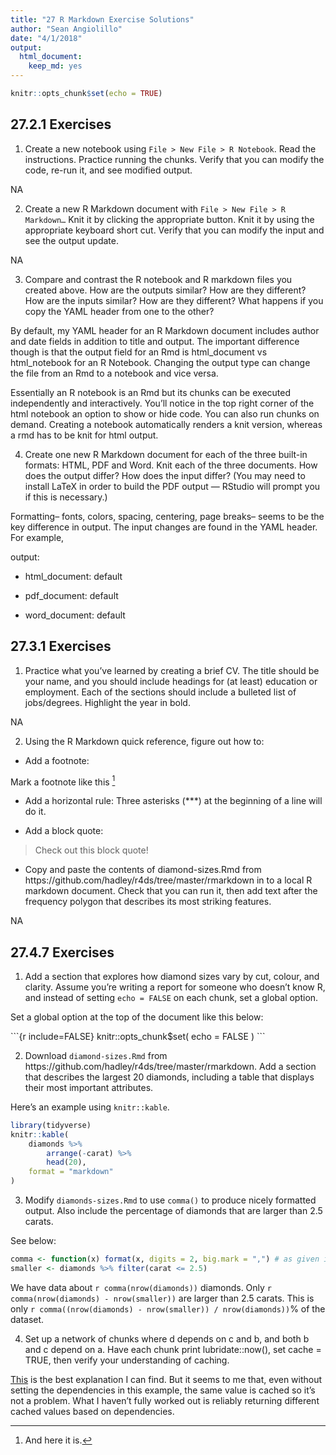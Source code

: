 ```yaml
---
title: "27 R Markdown Exercise Solutions"
author: "Sean Angiolillo"
date: "4/1/2018"
output: 
  html_document: 
    keep_md: yes
---
```


```r
knitr::opts_chunk$set(echo = TRUE)
```

## 27.2.1 Exercises

1. Create a new notebook using `File > New File > R Notebook`. Read the instructions. Practice running the chunks. Verify that you can modify the code, re-run it, and see modified output.

NA

2. Create a new R Markdown document with `File > New File > R Markdown…` Knit it by clicking the appropriate button. Knit it by using the appropriate keyboard short cut. Verify that you can modify the input and see the output update.

NA

3. Compare and contrast the R notebook and R markdown files you created above. How are the outputs similar? How are they different? How are the inputs similar? How are they different? What happens if you copy the YAML header from one to the other?

By default, my YAML header for an R Markdown document includes author and date fields in addition to title and output. The important difference though is that the output field for an Rmd is html_document vs html_notebook for an R Notebook. Changing the output type can change the file from an Rmd to a notebook and vice versa.

Essentially an R notebook is an Rmd but its chunks can be executed independently and interactively. You'll notice in the top right corner of the html notebook an option to show or hide code. You can also run chunks on demand. Creating a notebook automatically renders a knit version, whereas a rmd has to be knit for html output.

4. Create one new R Markdown document for each of the three built-in formats: HTML, PDF and Word. Knit each of the three documents. How does the output differ? How does the input differ? (You may need to install LaTeX in order to build the PDF output — RStudio will prompt you if this is necessary.)

Formatting-- fonts, colors, spacing, centering, page breaks-- seems to be the key difference in output. The input changes are found in the YAML header. For example,

output:

  - html_document: default
  
  - pdf_document: default
  
  - word_document: default

## 27.3.1 Exercises

1. Practice what you’ve learned by creating a brief CV. The title should be your name, and you should include headings for (at least) education or employment. Each of the sections should include a bulleted list of jobs/degrees. Highlight the year in bold.

NA

2. Using the R Markdown quick reference, figure out how to:

* Add a footnote: 

Mark a footnote like this [^1]

[^1]: And here it is.

* Add a horizontal rule: Three asterisks (***) at the beginning of a line will do it.

* Add a block quote: 

> Check out this block quote!

* Copy and paste the contents of diamond-sizes.Rmd from https://github.com/hadley/r4ds/tree/master/rmarkdown in to a local R markdown document. Check that you can run it, then add text after the frequency polygon that describes its most striking features.

NA

## 27.4.7 Exercises

1. Add a section that explores how diamond sizes vary by cut, colour, and clarity. Assume you’re writing a report for someone who doesn’t know R, and instead of setting `echo = FALSE` on each chunk, set a global option.

Set a global option at the top of the document like this below:

\```{r include=FALSE}
knitr::opts_chunk$set(
  echo = FALSE
)
\```

2. Download `diamond-sizes.Rmd` from https://github.com/hadley/r4ds/tree/master/rmarkdown. Add a section that describes the largest 20 diamonds, including a table that displays their most important attributes.

Here's an example using `knitr::kable`.

```r
library(tidyverse)
knitr::kable(
    diamonds %>%
        arrange(-carat) %>%
        head(20),
    format = "markdown"
)
```

3. Modify `diamonds-sizes.Rmd` to use `comma()` to produce nicely formatted output. Also include the percentage of diamonds that are larger than 2.5 carats.

See below:

```r
comma <- function(x) format(x, digits = 2, big.mark = ",") # as given in text
smaller <- diamonds %>% filter(carat <= 2.5)
```

We have data about `r comma(nrow(diamonds))` diamonds. Only 
`r comma(nrow(diamonds) - nrow(smaller))` are larger than
2.5 carats. This is only `r comma((nrow(diamonds) - nrow(smaller)) / nrow(diamonds))`% of the dataset. 

4. Set up a network of chunks where d depends on c and b, and both b and c depend on a. Have each chunk print lubridate::now(), set cache = TRUE, then verify your understanding of caching.

[This](https://raw.githubusercontent.com/jrnold/r4ds-exercise-solutions/master/rmarkdown/caching.Rmd) is the best explanation I can find. But it seems to me that, even without setting the dependencies in this example, the same value is cached so it's not a problem. What I haven't fully worked out is reliably returning different cached values based on dependencies.